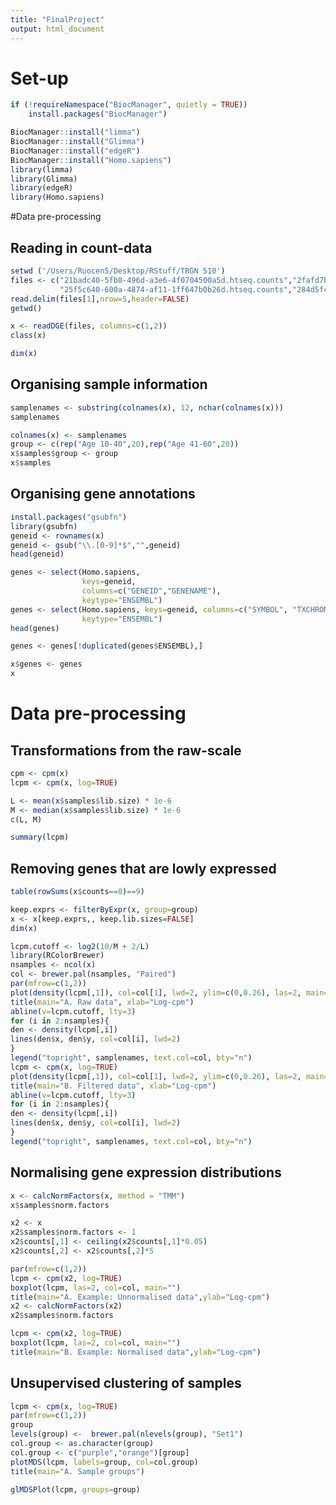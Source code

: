 ```yaml
---
title: "FinalProject"
output: html_document
---
```


# Set-up
```r
if (!requireNamespace("BiocManager", quietly = TRUE))
    install.packages("BiocManager")

BiocManager::install("limma")
BiocManager::install("Glimma")
BiocManager::install("edgeR")
BiocManager::install("Homo.sapiens")
library(limma)
library(Glimma)
library(edgeR)
library(Homo.sapiens)
```

#Data pre-processing

## Reading in count-data
```r
setwd ('/Users/RuocenS/Desktop/RStuff/TRGN 510')
files <- c("21badc40-5fb8-496d-a3e6-4f0704500a5d.htseq.counts","2fafd7bb-e8ce-4b03-8607-cf6cb2a2119a.htseq.counts","349eaa81-0d2c-4c2b-a762-31555fd1ca50.htseq.counts","820e3299-bd67-4ba8-a637-32d31205e120.htseq.counts","7824eae3-957c-4515-b128-45453a11624d.htseq.counts","960fa206-af01-4f92-b066-4e899fe356fb.htseq.counts","98cf4f9b-aa89-4c14-b84b-2b8f32439ea0.htseq.counts","d6706bff-1f56-43a5-a180-1223034cfc09.htseq.counts","fc8d7362-7eb6-42bb-b3eb-dba3053aa381.htseq.counts","646f0e58-d861-4761-9fd5-2e48cd28753e.htseq.counts","722becbc-9e08-4d7e-8dd6-415761cd84f3.htseq.counts","522efe0e-2785-4e16-85a0-898ea586ddcd.htseq.counts","6508275a-e712-424e-bdaf-b9e1b07b0f95.htseq.counts","5a092f95-7774-41ed-b70c-58ed1daa0cf1.htseq.counts","d6478e3f-149e-4b99-82c2-182405f1040b.htseq.counts","6578ea58-0e5d-43aa-927a-7ac53e1df985.htseq.counts","900e6a24-1504-4c2d-85dd-b1c6088339b2.htseq.counts","3d3245f2-a2c9-4742-bfec-cd17f5aaca23.htseq.counts","bd118e30-6764-4adb-8a5e-0a80bd6c6d74.htseq.counts","9b09de85-1cd6-472f-bac8-de05c101f4cb.htseq.counts",
           "25f5c640-600a-4874-af11-1ff647b0b26d.htseq.counts","284d5f4a-5b44-42f7-90e6-14a5250183aa.htseq.counts","31944ca5-2685-4b3f-8f61-d1e41eea44f9.htseq.counts","34c48a6e-1714-4871-aa8f-7d39dd8fe78e.htseq.counts","35d0022b-f677-4340-a3db-c6558782b9d7.htseq.counts","37889f67-62a8-483b-97af-d8391806ede9.htseq.counts","60fd76fd-8522-497d-b631-e550988a1064.htseq.counts","6a7c7af6-b3b4-44a1-93bb-79a143db53d0.htseq.counts","8223f42b-434d-4966-a123-3b8a947884bc.htseq.counts","844bbccc-8e4e-4c0a-ad29-0aa196f14c26.htseq.counts","84762203-320a-4ef6-b080-4c2b04b6a619.htseq.counts","ceb8fbdf-dd36-4273-b17c-0ee2eca493c5.htseq.counts","d1be9c82-7450-4f59-b20b-5f3032aa89a9.htseq.counts","d44d370d-d86e-4006-9530-ab3442cb2848.htseq.counts","d4eed6a4-986c-409a-8f6c-1ddb00069894.htseq.counts","e87cfbaa-791e-4a6b-8ec8-28df636e7cdc.htseq.counts","e934722f-3571-4348-a518-1ad262b86b94.htseq.counts","f5bb4817-1727-41f9-b7f6-3a4e1818c2df.htseq.counts","f6a99d72-7ef2-4c9c-880c-a26bd5fef9c7.htseq.counts","f8fbe8b1-7831-4853-8dfd-be977f3a5da0.htseq.counts")
read.delim(files[1],nrow=5,header=FALSE)
getwd()
```

```r
x <- readDGE(files, columns=c(1,2))
class(x)
```

```r
dim(x)
```

## Organising sample information
```r
samplenames <- substring(colnames(x), 12, nchar(colnames(x)))
samplenames
```

```r
colnames(x) <- samplenames
group <- c(rep("Age 10-40",20),rep("Age 41-60",20))
x$samples$group <- group
x$samples
```

## Organising gene annotations
```r
install.packages("gsubfn")
library(gsubfn)
geneid <- rownames(x)
geneid <- gsub("\\.[0-9]*$","",geneid)
head(geneid)
```

```r
genes <- select(Homo.sapiens, 
                keys=geneid,
                columns=c("GENEID","GENENAME"),
                keytype="ENSEMBL")
genes <- select(Homo.sapiens, keys=geneid, columns=c("SYMBOL", "TXCHROM"), 
                keytype="ENSEMBL")
head(genes)
```

```r
genes <- genes[!duplicated(genes$ENSEMBL),]
```

```r
x$genes <- genes
x
```

# Data pre-processing

## Transformations from the raw-scale
```r
cpm <- cpm(x)
lcpm <- cpm(x, log=TRUE)

L <- mean(x$samples$lib.size) * 1e-6
M <- median(x$samples$lib.size) * 1e-6
c(L, M)
```

```r
summary(lcpm)
```

## Removing genes that are lowly expressed
```r
table(rowSums(x$counts==0)==9)
```

```r
keep.exprs <- filterByExpr(x, group=group)
x <- x[keep.exprs,, keep.lib.sizes=FALSE]
dim(x)
```

```r
lcpm.cutoff <- log2(10/M + 2/L)
library(RColorBrewer)
nsamples <- ncol(x)
col <- brewer.pal(nsamples, "Paired")
par(mfrow=c(1,2))
plot(density(lcpm[,1]), col=col[1], lwd=2, ylim=c(0,0.26), las=2, main="", xlab="")
title(main="A. Raw data", xlab="Log-cpm")
abline(v=lcpm.cutoff, lty=3)
for (i in 2:nsamples){
den <- density(lcpm[,i])
lines(den$x, den$y, col=col[i], lwd=2)
}
legend("topright", samplenames, text.col=col, bty="n")
lcpm <- cpm(x, log=TRUE)
plot(density(lcpm[,1]), col=col[1], lwd=2, ylim=c(0,0.26), las=2, main="", xlab="")
title(main="B. Filtered data", xlab="Log-cpm")
abline(v=lcpm.cutoff, lty=3)
for (i in 2:nsamples){
den <- density(lcpm[,i])
lines(den$x, den$y, col=col[i], lwd=2)
}
legend("topright", samplenames, text.col=col, bty="n")
```

## Normalising gene expression distributions
```r
x <- calcNormFactors(x, method = "TMM")
x$samples$norm.factors
```

```r
x2 <- x
x2$samples$norm.factors <- 1
x2$counts[,1] <- ceiling(x2$counts[,1]*0.05)
x2$counts[,2] <- x2$counts[,2]*5
```

```r
par(mfrow=c(1,2))
lcpm <- cpm(x2, log=TRUE)
boxplot(lcpm, las=2, col=col, main="")
title(main="A. Example: Unnormalised data",ylab="Log-cpm")
x2 <- calcNormFactors(x2)  
x2$samples$norm.factors
```

```r
lcpm <- cpm(x2, log=TRUE)
boxplot(lcpm, las=2, col=col, main="")
title(main="B. Example: Normalised data",ylab="Log-cpm")
```

## Unsupervised clustering of samples
```r
lcpm <- cpm(x, log=TRUE)
par(mfrow=c(1,2))
group
levels(group) <-  brewer.pal(nlevels(group), "Set1")
col.group <- as.character(group)
col.group <- c("purple","orange")[group]
plotMDS(lcpm, labels=group, col=col.group)
title(main="A. Sample groups")
```

```r
glMDSPlot(lcpm, groups=group)
```

